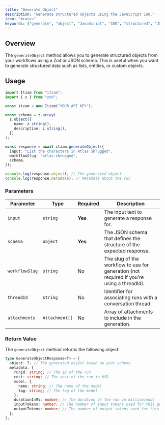 ```yaml
---
title: "Generate Object"
description: "Generate structured objects using the JavaScript SDK."
icon: "braces"
keywords: ["generate", "object", "JavaScript", "SDK", "structured", "JSON"]
---
```


## Overview

The `generateObject` method allows you to generate structured objects from your workflows using a Zod or JSON schema. This is useful when you want to generate structured data such as lists, entities, or custom objects.

## Usage

```typescript
import Itzam from "itzam";
import { z } from "zod";

const itzam = new Itzam("YOUR_API_KEY");

const schema = z.array(
  z.object({
    name: z.string(),
    description: z.string(),
  })
);

const response = await itzam.generateObject({
  input: "List the characters in Atlas Shrugged",
  workflowSlug: "atlas-shrugged",
  schema,
});

console.log(response.object); // The generated object
console.log(response.metadata); // Metadata about the run
```

### Parameters

| Parameter      | Type           | Required | Description                                                                               |
| -------------- | -------------- | -------- | ----------------------------------------------------------------------------------------- |
| `input`        | `string`       | **Yes**  | The input text to generate a response for.                                                |
| `schema`       | `object`       | **Yes**  | The JSON schema that defines the structure of the expected response.                      |
| `workflowSlug` | `string`       | No       | The slug of the workflow to use for generation (not required if you're using a threadId). |
| `threadId`     | `string`       | No       | Identifier for associating runs with a conversation thread.                               |
| `attachments`  | `Attachment[]` | No       | Array of attachments to include in the generation.                                        |

### Return Value

The `generateObject` method returns the following object:

```typescript
type GenerateObjectResponse<T> = {
  object: T; // The generated object based on your schema
  metadata: {
    runId: string; // The ID of the run
    cost: string; // The cost of the run in USD
    model: {
      name: string; // The name of the model
      tag: string; // The tag of the model
    };
    durationInMs: number; // The duration of the run in milliseconds
    inputTokens: number; // The number of input tokens used for this generation
    outputTokens: number; // The number of output tokens used for this generation
  };
};
```

